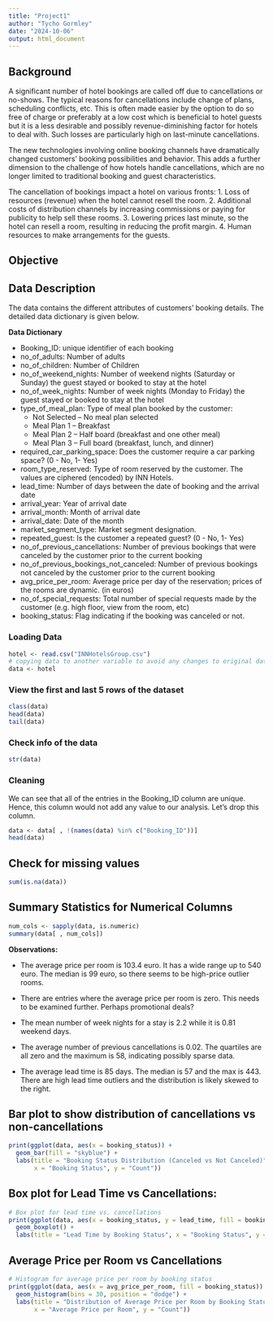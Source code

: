 ---
title: "Project1"
author: "Tycho Gormley"
date: "2024-10-06"
output: html_document
---
## Background

A significant number of hotel bookings are called off due to cancellations or no-shows. The typical reasons for cancellations include change of plans, scheduling conflicts, etc. This is often made easier by the option to do so free of charge or preferably at a low cost which is beneficial to hotel guests but it is a less desirable and possibly revenue-diminishing factor for hotels to deal with. Such losses are particularly high on last-minute cancellations.

The new technologies involving online booking channels have dramatically changed customers' booking possibilities and behavior. This adds a further dimension to the challenge of how hotels handle cancellations, which are no longer limited to traditional booking and guest characteristics.

The cancellation of bookings impact a hotel on various fronts:
1. Loss of resources (revenue) when the hotel cannot resell the room.
2. Additional costs of distribution channels by increasing commissions or paying for publicity to help sell these rooms.
3. Lowering prices last minute, so the hotel can resell a room, resulting in reducing the profit margin.
4. Human resources to make arrangements for the guests.

## Objective


## Data Description

The data contains the different attributes of customers' booking details. The detailed data dictionary is given below.


**Data Dictionary**

* Booking_ID: unique identifier of each booking
* no_of_adults: Number of adults
* no_of_children: Number of Children
* no_of_weekend_nights: Number of weekend nights (Saturday or Sunday) the guest stayed or booked to stay at the hotel
* no_of_week_nights: Number of week nights (Monday to Friday) the guest stayed or booked to stay at the hotel
* type_of_meal_plan: Type of meal plan booked by the customer:
    * Not Selected – No meal plan selected
    * Meal Plan 1 – Breakfast
    * Meal Plan 2 – Half board (breakfast and one other meal)
    * Meal Plan 3 – Full board (breakfast, lunch, and dinner)
* required_car_parking_space: Does the customer require a car parking space? (0 - No, 1- Yes)
* room_type_reserved: Type of room reserved by the customer. The values are ciphered (encoded) by INN Hotels.
* lead_time: Number of days between the date of booking and the arrival date
* arrival_year: Year of arrival date
* arrival_month: Month of arrival date
* arrival_date: Date of the month
* market_segment_type: Market segment designation.
* repeated_guest: Is the customer a repeated guest? (0 - No, 1- Yes)
* no_of_previous_cancellations: Number of previous bookings that were canceled by the customer prior to the current booking
* no_of_previous_bookings_not_canceled: Number of previous bookings not canceled by the customer prior to the current booking
* avg_price_per_room: Average price per day of the reservation; prices of the rooms are dynamic. (in euros)
* no_of_special_requests: Total number of special requests made by the customer (e.g. high floor, view from the room, etc)
* booking_status: Flag indicating if the booking was canceled or not.

### Loading Data
```{r}
hotel <- read.csv("INNHotelsGroup.csv")
# copying data to another variable to avoid any changes to original data
data <- hotel
```

### View the first and last 5 rows of the dataset
```{r}
class(data)
head(data)
tail(data)
```

### Check info of the data
```{r}
str(data)
```

### Cleaning
We can see that all of the entries in the Booking_ID column are unique. Hence, this column would not add any value to our analysis. Let's drop this column.
```{r}
data <- data[ , !(names(data) %in% c("Booking_ID"))]
head(data)
```

## Check for missing values
```{r}
sum(is.na(data))
```

## Summary Statistics for Numerical Columns
```{r}
num_cols <- sapply(data, is.numeric)
summary(data[ , num_cols])
```
**Observations:**

- The average price per room is 103.4 euro. It has a wide range up to 540 euro. The median is 99 euro, so there seems to be high-price outlier rooms.

- There are entries where the average price per room is zero. This needs to be examined further. Perhaps promotional deals?

- The mean number of week nights for a stay is 2.2 while it is 0.81 weekend days.

- The average number of previous cancellations is 0.02. The quartiles are all zero and the maximum is 58, indicating possibly sparse data.

- The average lead time is 85 days. The median is 57 and the max is 443. There are high lead time outliers and the distribution is likely skewed to the right.

## Bar plot to show distribution of cancellations vs non-cancellations
```{r}
print(ggplot(data, aes(x = booking_status)) +
  geom_bar(fill = "skyblue") +
  labs(title = "Booking Status Distribution (Canceled vs Not Canceled)",
       x = "Booking Status", y = "Count"))
```

## Box plot for Lead Time vs Cancellations:
```{r}
# Box plot for lead time vs. cancellations
print(ggplot(data, aes(x = booking_status, y = lead_time, fill = booking_status)) +
  geom_boxplot() +
  labs(title = "Lead Time by Booking Status", x = "Booking Status", y = "Lead Time"))
```

## Average Price per Room vs Cancellations
```{r}
# Histogram for average price per room by booking status
print(ggplot(data, aes(x = avg_price_per_room, fill = booking_status)) +
  geom_histogram(bins = 30, position = "dodge") +
  labs(title = "Distribution of Average Price per Room by Booking Status",
       x = "Average Price per Room", y = "Count"))
```
